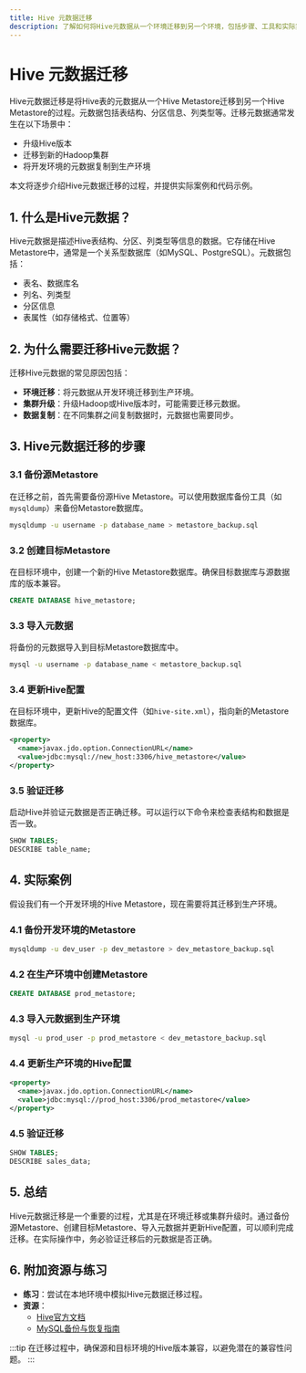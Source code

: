 ```yaml
---
title: Hive 元数据迁移
description: 了解如何将Hive元数据从一个环境迁移到另一个环境，包括步骤、工具和实际案例。
---
```


# Hive 元数据迁移

Hive元数据迁移是将Hive表的元数据从一个Hive Metastore迁移到另一个Hive Metastore的过程。元数据包括表结构、分区信息、列类型等。迁移元数据通常发生在以下场景中：

- 升级Hive版本
- 迁移到新的Hadoop集群
- 将开发环境的元数据复制到生产环境

本文将逐步介绍Hive元数据迁移的过程，并提供实际案例和代码示例。

## 1. 什么是Hive元数据？

Hive元数据是描述Hive表结构、分区、列类型等信息的数据。它存储在Hive Metastore中，通常是一个关系型数据库（如MySQL、PostgreSQL）。元数据包括：

- 表名、数据库名
- 列名、列类型
- 分区信息
- 表属性（如存储格式、位置等）

## 2. 为什么需要迁移Hive元数据？

迁移Hive元数据的常见原因包括：

- **环境迁移**：将元数据从开发环境迁移到生产环境。
- **集群升级**：升级Hadoop或Hive版本时，可能需要迁移元数据。
- **数据复制**：在不同集群之间复制数据时，元数据也需要同步。

## 3. Hive元数据迁移的步骤

### 3.1 备份源Metastore

在迁移之前，首先需要备份源Hive Metastore。可以使用数据库备份工具（如`mysqldump`）来备份Metastore数据库。

```bash
mysqldump -u username -p database_name > metastore_backup.sql
```

### 3.2 创建目标Metastore

在目标环境中，创建一个新的Hive Metastore数据库。确保目标数据库与源数据库的版本兼容。

```sql
CREATE DATABASE hive_metastore;
```

### 3.3 导入元数据

将备份的元数据导入到目标Metastore数据库中。

```bash
mysql -u username -p database_name < metastore_backup.sql
```

### 3.4 更新Hive配置

在目标环境中，更新Hive的配置文件（如`hive-site.xml`），指向新的Metastore数据库。

```xml
<property>
  <name>javax.jdo.option.ConnectionURL</name>
  <value>jdbc:mysql://new_host:3306/hive_metastore</value>
</property>
```

### 3.5 验证迁移

启动Hive并验证元数据是否正确迁移。可以运行以下命令来检查表结构和数据是否一致。

```sql
SHOW TABLES;
DESCRIBE table_name;
```

## 4. 实际案例

假设我们有一个开发环境的Hive Metastore，现在需要将其迁移到生产环境。

### 4.1 备份开发环境的Metastore

```bash
mysqldump -u dev_user -p dev_metastore > dev_metastore_backup.sql
```

### 4.2 在生产环境中创建Metastore

```sql
CREATE DATABASE prod_metastore;
```

### 4.3 导入元数据到生产环境

```bash
mysql -u prod_user -p prod_metastore < dev_metastore_backup.sql
```

### 4.4 更新生产环境的Hive配置

```xml
<property>
  <name>javax.jdo.option.ConnectionURL</name>
  <value>jdbc:mysql://prod_host:3306/prod_metastore</value>
</property>
```

### 4.5 验证迁移

```sql
SHOW TABLES;
DESCRIBE sales_data;
```

## 5. 总结

Hive元数据迁移是一个重要的过程，尤其是在环境迁移或集群升级时。通过备份源Metastore、创建目标Metastore、导入元数据并更新Hive配置，可以顺利完成迁移。在实际操作中，务必验证迁移后的元数据是否正确。

## 6. 附加资源与练习

- **练习**：尝试在本地环境中模拟Hive元数据迁移过程。
- **资源**：
  - [Hive官方文档](https://hive.apache.org/)
  - [MySQL备份与恢复指南](https://dev.mysql.com/doc/refman/8.0/en/backup-and-recovery.html)

:::tip
在迁移过程中，确保源和目标环境的Hive版本兼容，以避免潜在的兼容性问题。
:::